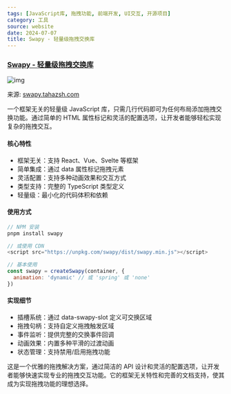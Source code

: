 ```yaml
---
tags: [JavaScript库, 拖拽功能, 前端开发, UI交互, 开源项目]
category: 工具
source: website
date: 2024-07-07
title: Swapy - 轻量级拖拽交换库
---
```


### [Swapy - 轻量级拖拽交换库](https://swapy.tahazsh.com/)

![img](https://img.mengpeng.tech/i/2024/12/08/675551587cd06.webp)

来源: [swapy.tahazsh.com](https://swapy.tahazsh.com/)

一个框架无关的轻量级 JavaScript 库，只需几行代码即可为任何布局添加拖拽交换功能。通过简单的 HTML 属性标记和灵活的配置选项，让开发者能够轻松实现复杂的拖拽交互。

#### 核心特性
- 框架无关：支持 React、Vue、Svelte 等框架
- 简单集成：通过 data 属性标记拖拽元素
- 灵活配置：支持多种动画效果和交互方式
- 类型支持：完整的 TypeScript 类型定义
- 轻量级：最小化的代码体积和依赖

#### 使用方式
```javascript
// NPM 安装
pnpm install swapy

// 或使用 CDN
<script src="https://unpkg.com/swapy/dist/swapy.min.js"></script>

// 基本使用
const swapy = createSwapy(container, {
  animation: 'dynamic' // 或 'spring' 或 'none'
})
```

#### 实现细节
- 插槽系统：通过 data-swapy-slot 定义可交换区域
- 拖拽句柄：支持自定义拖拽触发区域
- 事件监听：提供完整的交换事件回调
- 动画效果：内置多种平滑的过渡动画
- 状态管理：支持禁用/启用拖拽功能

这是一个优雅的拖拽解决方案，通过简洁的 API 设计和灵活的配置选项，让开发者能够快速实现专业的拖拽交互功能。它的框架无关特性和完善的文档支持，使其成为实现拖拽功能的理想选择。 